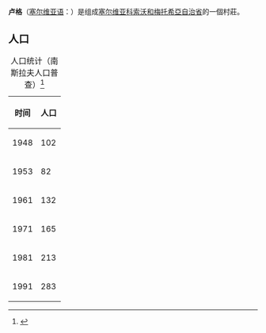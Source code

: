 '''卢格'''（[[塞尔维亚语|塞尔维亚语]]：'''{{lang|sr|Луг}}'''）是组成[[塞尔维亚|塞尔维亚]][[科索沃和梅托希亞自治省|科索沃和梅托希亞自治省]]的一個村莊。
{{Infobox Settlement
| name = 卢格<br />Луг
| image_skyline = 
| imagesize = 250px
| image_map = 
|coordinates = {{coord|45|11|0|N|19|32|40|E|display=inline}}
| image_caption = 
| image_flag = 
| image_shield = 
| pushpin_map = Serbia
| pushpin_label_position = bottom
| subdivision_type = 国家
| subdivision_name = {{SRB}}
| subdivision_type1 = [[塞尔维亚行政区划|省]]
| subdivision_name1 ={{flag|Vojvodina}}
| subdivision_type2 = [[塞尔维亚大行政区|区]]
| subdivision_name2 = [[南巴奇卡州|南巴奇卡州]]
| subdivision_type3       = {{link-en|城市(塞尔维亚)|Municipalities and cities of Serbia}}
| subdivision_name3 = [[贝奥钦|贝奥钦]]
| elevation_m = 
| elevation_ft = 
| area_total_km2 = 
| population_as_of = 2011年
| population_total = 327
| population_density_km2 = 
| timezone = [[CET|CET]]
| utc_offset = +1
| timezone_DST = [[CEST|CEST]]
| utc_offset_DST = +2
| latd = 42
| latm = 33
| lats = 
| latNS = N
| longd = 21
| longm = 10
| longs = 
| longEW = E
| website =  
}}

== 人口 ==
{| class="wikitable"
|+ 人口统计（南斯拉夫人口普查）<ref>{{cite web |title=Kosovo |url=http://pop-stat.mashke.org/kosovo-census.htm |website=Population statistics of Eastern Europe & former USSR |accessdate=2020-01-13 |date=2020-01-13 |archive-url=https://web.archive.org/web/20200113162229/http://pop-stat.mashke.org/kosovo-census.htm |archive-date=2020-01-13 |dead-url=yes }}</ref>
|-
! 时间 !! 人口 
|-
| 1948 || 102
|-
| 1953 || 82
|-
| 1961 || 132
|-
| 1971 || 165
|-
| 1981 || 213 
|-
| 1991 || 283
|}